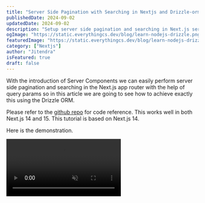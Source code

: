 ```yaml
---
title: "Server Side Pagination with Searching in Nextjs and Drizzle-orm"
publishedDate: 2024-09-02
updatedDate: 2024-09-02
description: "Setup server side pagination and searching in Next.js server components using Drizzle ORM"
ogImage: "https://static.everythingcs.dev/blog/learn-nodejs-drizzle.png"
featuredImage: "https://static.everythingcs.dev/blog/learn-nodejs-drizzle.png"
category: ["Nextjs"]
author: "Jitendra"
isFeatured: true
draft: false
---
```



With the introduction of Server Components we can easily perform server side pagination and searching in the Next.js app router with the help of query params so in this article we are going to see how to achieve exactly this using the Drizzle ORM.

Please refer to the [github repo](https://github.com/ksjitendra18/nextjs-pagination.git) for code reference. This works well in both Next.js 14 and 15. This tutorial is based on Next.js 14.

Here is the demonstration.

<video muted controls>
  <source src="https://static.everythingcs.dev/blog/pagination-nextjs-291023/nextjs-server-side-pagination-server-components-drizzle-orm.mp4" />
</video>